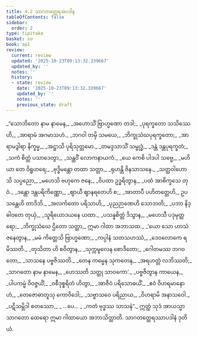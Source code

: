 ```yaml
---
title: 4.2 သာဂတတ္ထေရအပဒါန
tableOfContents: false
sidebar:
  order: 2
type: tipitaka
basket: su
book: ap1
review:
  current: review
  updated: '2025-10-23T09:13:32.339667'
  updated_by: ''
  notes: ''
  history:
  - state: review
    date: '2025-10-23T09:13:32.339667'
    updated_by: ''
    notes: ''
    previous_state: draft
---
```



<ReviewStatus review={frontmatter.review} showDetails={true} />

<HypothesisAnnotation frontmatter={frontmatter} />

<DynamicBreadcrumb />

<Division number="17" book="ap1" e="ch" v="20" p="92">

<Paragraph number="1091" type="verses" book="ap1">
_“သောဘိတော နာမ နာမေန,_  
_အဟောသိံ ဗြာဟ္မဏော တဒါ;_  
_ပုရက္ခတော သသိဿေဟိ,_  
_အာရာမံ အဂမာသဟံ._  

</Paragraph>

</Division>
<Division number="18" book="ap1" e="ch" v="20" p="92">

<Paragraph number="1092" type="verses" book="ap1">
_ဘဂဝါ တမှိ သမယေ,_  
_ဘိက္ခုသံဃပုရက္ခတော;_  
_အာရာမဒွါရာ နိက္ခမ္မ,_  
_အဋ္ဌာသိ ပုရိသုတ္တမော._  

</Paragraph>

</Division>
<Division number="19" book="ap1" e="ch" v="20" p="92">

<Paragraph number="1093" type="verses" book="ap1">
_တမဒ္ဒသာသိံ သမ္ဗုဒ္ဓံ,_  
_ဒန္တံ ဒန္တပုရက္ခတံ;_  
_သကံ စိတ္တံ ပသာဒေတွာ,_  
_သန္ထဝိံ လောကနာယကံ._  

</Paragraph>

</Division>
<Division number="20" book="ap1" e="ch" v="20" p="92">

<Paragraph number="1094" type="verses" book="ap1">
_ယေ ကေစိ ပါဒပါ သဗ္ဗေ,_  
_မဟိယာ တေ ဝိရူဟရေ;_  
_ဗုဒ္ဓိမန္တော တထာ သတ္တာ,_  
_ရုဟန္တိ ဇိနသာသနေ._  

</Paragraph>

</Division>
<Division number="21" book="ap1" e="ch" v="20" p="92">

<Paragraph number="1095" type="verses" book="ap1">
_သတ္ထဝါဟောသိ သပ္ပညော,_  
_မဟေသိ ဗဟုကေ ဇနေ;_  
_ဝိပထာ ဥဒ္ဓရိတွာန,_  
_ပထံ အာစိက္ခသေ တုဝံ._  

</Paragraph>

</Division>
<Division number="22" book="ap1" e="ch" v="20" p="93">

<Paragraph number="1096" type="verses" book="ap1">
_ဒန္တော ဒန္တပရိကိဏ္ဏော,_  
_ဈာယီ ဈာနရတေဟိ စ;_  
_အာတာပီ ပဟိတတ္တေဟိ,_  
ဥပသန္တေဟိ တာဒိဘိ._  

</Paragraph>

</Division>
<Division number="23" book="ap1" e="ch" v="20" p="93">

<Paragraph number="1097" type="verses" book="ap1">
_အလင်္ကတော ပရိသာဟိ,_  
_ပုညဉာဏေဟိ သောဘတိ;_  
_ပဘာ နိဒ္ဓါဝတေ တုယှံ,_  
_သူရိယောဒယနေ ယထာ._  

</Paragraph>

</Division>
<Division number="24" book="ap1" e="ch" v="20" p="93">

<Paragraph number="1098" type="verses" book="ap1">
_ပသန္နစိတ္တံ ဒိသွာန,_  
_မဟေသီ ပဒုမုတ္တရော;_  
_ဘိက္ခုသံဃေ ဌိတော သတ္ထာ,_  
ဣမာ ဂါထာ အဘာသထ._  

</Paragraph>

</Division>
<Division number="25" book="ap1" e="ch" v="20" p="93">

<Paragraph number="1099" type="verses" book="ap1">
_‘ယော သော ဟာသံ ဇနေတွာန,_  
_မမံ ကိတ္တေသိ ဗြာဟ္မဏော;_  
_ကပ္ပါနံ သတသဟဿံ,_  
_ဒေဝလောကေ ရမိဿတိ._  

</Paragraph>

</Division>
<Division number="26" book="ap1" e="ch" v="20" p="93">

<Paragraph number="1100" type="verses" book="ap1">
_တုသိတာ ဟိ စဝိတွာန,_  
_သုက္ကမူလေန စောဒိတော;_  
_ဂေါတမဿ ဘဂဝတော,_  
_သာသနေ ပဗ္ဗဇိဿတိ._  

</Paragraph>

</Division>
<Division number="27" book="ap1" e="ch" v="20" p="93">

<Paragraph number="1101" type="verses" book="ap1">
_တေန ကမ္မေန သုကတေန,_  
_အရဟတ္တံ လဘိဿတိ;_  
_သာဂတော နာမ နာမေန,_  
_ဟေဿတိ သတ္ထု သာဝကော’._  

</Paragraph>

</Division>
<Division number="28" book="ap1" e="ch" v="20" p="93">

<Paragraph number="1102" type="verses" book="ap1">
_ပဗ္ဗဇိတွာန ကာယေန,_  
_ပါပကမ္မံ ဝိဝဇ္ဇယိံ;_  
_ဝစီဒုစ္စရိတံ ဟိတွာ,_  
_အာဇီဝံ ပရိသောဓယိံ._  

</Paragraph>

</Division>
<Division number="29" book="ap1" e="ch" v="20" p="93">

<Paragraph number="1103" type="verses" book="ap1">
_ဧဝံ ဝိဟရမာနောဟံ,_  
_တေဇောဓာတူသု ကောဝိဒေါ;_  
_သဗ္ဗာသဝေ ပရိညာယ,_  
_ဝိဟရာမိ အနာသဝေါ._  

</Paragraph>

</Division>
<Division number="30" book="ap1" e="ch" v="20" p="93">

<Paragraph number="1104" type="verses" book="ap1">
_ပဋိသမ္ဘိဒါ စတဿော,_  
_ …ပေ… _  
_ကတံ ဗုဒ္ဓဿ သာသနံ”._  

</Paragraph>

<Paragraph number="1105" book="ap1">
ဣတ္ထံ သုဒံ အာယသ္မာ သာဂတော ထေရော ဣမာ ဂါထာယော အဘာသိတ္ထာတိ.

</Paragraph>
</Division>

<Paragraph number="1106" type="center" book="ap1">
သာဂတတ္ထေရဿာပဒါနံ ဒုတိယံ.
</Paragraph>